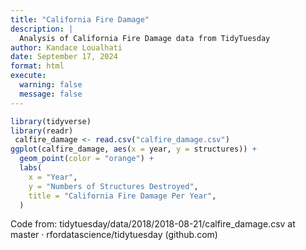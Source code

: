```yaml
---
title: "California Fire Damage"
description: |
  Analysis of California Fire Damage data from TidyTuesday
author: Kandace Loualhati
date: September 17, 2024
format: html
execute: 
  warning: false
  message: false
---
```


```r
library(tidyverse)
library(readr)
 calfire_damage <- read.csv("calfire_damage.csv")
ggplot(calfire_damage, aes(x = year, y = structures)) +
  geom_point(color = "orange") +
  labs(
    x = "Year",
    y = "Numbers of Structures Destroyed",
    title = "California Fire Damage Per Year",
  )
```

Code from: tidytuesday/data/2018/2018-08-21/calfire_damage.csv at master · rfordatascience/tidytuesday (github.com)
